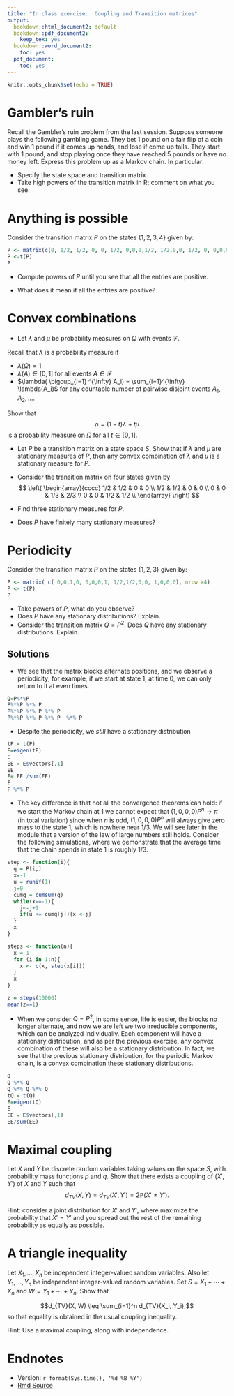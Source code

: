 ```yaml
---
title: "In class exercise:  Coupling and Transition matrices"
output:
  bookdown::html_document2: default
  bookdown::pdf_document2:
    keep_tex: yes
  bookdown::word_document2:
    toc: yes
  pdf_document:
    toc: yes
---
```



```r
knitr::opts_chunk$set(echo = TRUE)
```

#  Gambler's ruin

Recall the Gambler's ruin problem from the last session.   Suppose someone plays the following gambling game.   They bet $1$ pound on a fair flip of a coin and win $1$ pound if it comes up heads, and lose if come up tails.
  They start with $1$ pound, and stop playing once they have reached $5$ pounds or have  no money left.   Express this problem up as a Markov chain.  In particular:
  
  * Specify the state space and transition matrix.
  * Take  high powers of the transition matrix in R; comment on what you see.
  
  
#  Anything is possible
  
Consider the transition matrix $P$ on the states $\{1,2,3,4\}$ given by:  
  
```r
P <- matrix(c(0, 1/2, 1/2, 0, 0, 1/2, 0,0,0,1/2, 1/2,0,0, 1/2, 0, 0,0,0,1/2, 1/2, 1/3, 1/3, 0, 0, 1/3), nrow =5)
P <-t(P)
P
```

* Compute powers of $P$ until you see that all the entries are positive.  

* What does it mean if all the entries are positive?



#  Convex combinations

* Let $\lambda$ and $\mu$ be probability measures on $\Omega$ with events $\mathcal{F}$.     

Recall that $\lambda$ is a probability measure if

   - $\lambda(\Omega) =1$
   - $\lambda(A ) \in [0,1]$ for all events $A \in \mathcal{F}$
   - $\lambda( \bigcup_{i=1} ^{\infty} A_i) = \sum_{i=1}^{\infty} \lambda(A_i)$ for any countable number of pairwise disjoint events $A_1, A_2, \ldots$.

Show that 
$$\rho = (1-t)\lambda + t \mu$$
is a probability measure on $\Omega$ for all $t \in [0,1]$.  

* Let $P$ be a transition matrix on a state space $S$.  Show that if $\lambda$ and $\mu$ are stationary measures of $P$, then any convex combination of $\lambda$ and $\mu$ is a  stationary measure for $P$.   

* Consider the transition matrix on four states given by
$$
\left( \begin{array}{cccc}
1/2 & 1/2 & 0 & 0 \\
1/2 & 1/2 & 0 & 0  \\
0 & 0 & 1/3 & 2/3 \\
0 & 0 & 1/2 & 1/2 \\
 \end{array} \right)
 $$
* Find three stationary measures for $P$.  
*  Does $P$ have finitely many stationary measures?


#  Periodicity

Consider the transition matrix $P$ on the states $\{1,2,3\}$ given by:  
```r
P <- matrix( c( 0,0,1,0, 0,0,0,1, 1/2,1/2,0,0, 1,0,0,0), nrow =4)
P <- t(P)
P
```
*  Take powers of $P$, what do you observe?
*  Does $P$ have any stationary distributions?  Explain.
*  Consider the transition matrix $Q = P^2$.  Does $Q$ have any stationary distributions.  Explain.  

## Solutions


* We see that the matrix blocks alternate positions,  and we observe a periodicity; for example, if we start at state $1$, at time $0$,  we can only return to it at even times.  

```r
Q=P%*%P
P%*%P %*% P
P%*%P %*% P %*% P
P%*%P %*% P %*% P  %*% P
```
* Despite the periodicity, we *still*  have a stationary distribution

```r
tP = t(P)
E=eigen(tP)
E
EE = E$vectors[,1]
EE
F= EE /sum(EE)
F
F %*% P 
```



* The key difference is that not all the convergence theorems can hold:  if we start the Markov chain at $1$ we cannot expect that $(1,0,0,0) P^n \to \pi$ (in total variation) since when $n$ is odd,  $(1,0,0,0) P^n$ will always give zero mass to the state $1$, which is nowhere near $1/3$.    We will see later in the module that a version of the law of large numbers still holds.  Consider the following simulations, where we demonstrate that the average time that the chain spends in state $1$ is roughly $1/3$.

```r
step <- function(i){
  q = P[i,]
  x=-1
  u = runif(1)
  j=0
  cumq = cumsum(q)
  while(x==-1){
    j<-j+1
    if(u <= cumq[j]){x <-j}
  }
  x
}

steps <- function(n){
  x = 1
  for (i in 1:n){
    x <- c(x, step(x[i]))
  }
  x
}

z = steps(10000)
mean(z==1)

```

*  When we consider $Q = P^2$, in some sense, life is easier, the blocks no longer alternate, and now we are left we two irreducible components, which can be analyzed individually.  Each component will have a stationary distribution, and as per the previous exercise, any convex combination of these will also be a stationary distribution.   In fact, we see that the previous stationary distribution, for the periodic Markov chain,  is a convex combination these stationary distributions.

```r
Q
Q %*% Q
Q %*% Q %*% Q
tQ = t(Q)
E=eigen(tQ)
E
EE = E$vectors[,1]
EE/sum(EE)
```



# Maximal coupling

Let $X$ and $Y$ be discrete random variables taking values on the space $S$, with probability mass functions $p$ and $q$.   Show that there exists a coupling of $(X', Y')$ of $X$ and $Y$ such that 
$$d_{TV}(X, Y) = d_{TV}(X', Y') = 2 \mathbb{P}(X' \not = Y').$$

Hint: consider a joint distribution for $X'$ and $Y'$, where maximize the probability that $X'=Y'$ and you spread out the rest of the remaining probability as equally as possible.


#  A triangle inequality

Let $X_1, \ldots, X_n$ be independent integer-valued random variables.  Also let $Y_1, \ldots, Y_n$ be independent integer-valued random variables.  Set $S=X_1 + \cdots + X_n$ and $W = Y_1 + \cdots + Y_n$.  Show that 

$$d_{TV}(X, W) \leq \sum_{i=1}^n d_{TV}(X_i, Y_i),$$
so that equality is obtained in the usual coupling inequality. 

Hint:  Use a maximal coupling, along with independence.


#  Endnotes

* Version: `r format(Sys.time(), '%d %B %Y')`
* [Rmd Source](https://tsoo-math.github.io/ucl2/class3-sol.Rmd)
<br>
<br>
<br>
